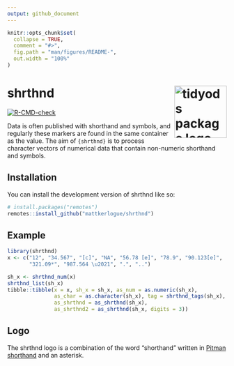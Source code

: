 ```yaml
---
output: github_document
---
```


<!-- README.md is generated from README.Rmd. Please edit that file -->

```r
knitr::opts_chunk$set(
  collapse = TRUE,
  comment = "#>",
  fig.path = "man/figures/README-",
  out.width = "100%"
)
```

# shrthnd <img src="man/figures/shrthnd_hex.png" align="right" alt="tidyods package logo" width="120" />

<!-- badges: start -->
[![R-CMD-check](https://github.com/mattkerlogue/shrthnd/actions/workflows/R-CMD-check.yaml/badge.svg)](https://github.com/mattkerlogue/shrthnd/actions/workflows/R-CMD-check.yaml)
<!-- badges: end -->

Data is often published with shorthand and symbols, and regularly these markers
are found in the same container as the value. The aim of `{shrthnd}` is to
process character vectors of numerical data that contain non-numeric shorthand
and symbols.

## Installation

You can install the development version of shrthnd like so:

``` r
# install.packages("remotes")
remotes::install_github("mattkerlogue/shrthnd")
```

## Example

```r
library(shrthnd)
x <- c("12", "34.567", "[c]", "NA", "56.78 [e]", "78.9", "90.123[e]", 
       "321.09*", "987.564 \u2021", ".", "..")

sh_x <- shrthnd_num(x)
shrthnd_list(sh_x)
tibble::tibble(x = x, sh_x = sh_x, as_num = as.numeric(sh_x), 
               as_char = as.character(sh_x), tag = shrthnd_tags(sh_x), 
               as_shrthnd = as_shrthnd(sh_x), 
               as_shrthnd2 = as_shrthnd(sh_x, digits = 3))
```


## Logo

The shrthnd logo is a combination of the word "shorthand" written in
[Pitman shorthand](https://en.wikipedia.org/wiki/Pitman_shorthand) and an
asterisk.
